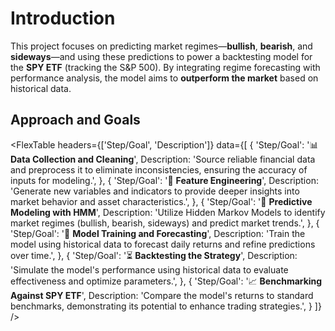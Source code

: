 
# Introduction

This project focuses on predicting market regimes—**bullish**, **bearish**, and **sideways**—and using these predictions to power a backtesting model for the **SPY ETF** (tracking the S&P 500). By integrating regime forecasting with performance analysis, the model aims to **outperform the market** based on historical data.

## Approach and Goals

<FlexTable
  headers={['Step/Goal', 'Description']}
  data={[
    {
      'Step/Goal': '📊 **Data Collection and Cleaning**',
      Description:
        'Source reliable financial data and preprocess it to eliminate inconsistencies, ensuring the accuracy of inputs for modeling.',
    },
    {
      'Step/Goal': '🧮 **Feature Engineering**',
      Description:
        'Generate new variables and indicators to provide deeper insights into market behavior and asset characteristics.',
    },
    {
      'Step/Goal': '🤖 **Predictive Modeling with HMM**',
      Description:
        'Utilize Hidden Markov Models to identify market regimes (bullish, bearish, sideways) and predict market trends.',
    },
    {
      'Step/Goal': '🎯 **Model Training and Forecasting**',
      Description:
        'Train the model using historical data to forecast daily returns and refine predictions over time.',
    },
    {
      'Step/Goal': '⏳ **Backtesting the Strategy**',
      Description:
        'Simulate the model\'s performance using historical data to evaluate effectiveness and optimize parameters.',
    },
    {
      'Step/Goal': '📈 **Benchmarking Against SPY ETF**',
      Description:
        'Compare the model\'s returns to standard benchmarks, demonstrating its potential to enhance trading strategies.',
    }
  ]}
/>
